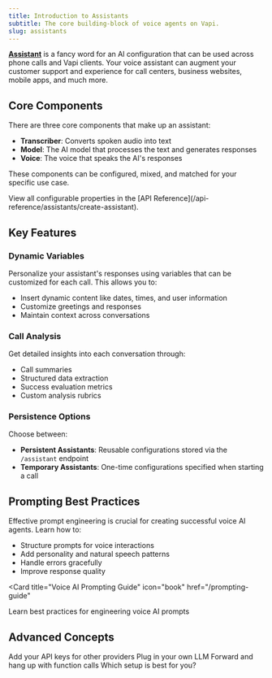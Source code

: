 ```yaml
---
title: Introduction to Assistants
subtitle: The core building-block of voice agents on Vapi.
slug: assistants
---
```


[**Assistant**](/api-reference/assistants/create) is a fancy word for an AI configuration that can be used across phone calls and Vapi clients. Your voice assistant can augment your customer support and experience for call centers, business websites, mobile apps, and much more.

<EndpointResponseSnippet endpoint='POST /assistant' />

## Core Components

There are three core components that make up an assistant:

- **Transcriber**: Converts spoken audio into text
- **Model**: The AI model that processes the text and generates responses
- **Voice**: The voice that speaks the AI's responses

These components can be configured, mixed, and matched for your specific use case.

<Info>
  View all configurable properties in the [API Reference](/api-reference/assistants/create-assistant).
</Info>

## Key Features

### Dynamic Variables
Personalize your assistant's responses using variables that can be customized for each call. This allows you to:
- Insert dynamic content like dates, times, and user information
- Customize greetings and responses
- Maintain context across conversations

### Call Analysis 
Get detailed insights into each conversation through:
- Call summaries
- Structured data extraction
- Success evaluation metrics
- Custom analysis rubrics

### Persistence Options
Choose between:
- **Persistent Assistants**: Reusable configurations stored via the `/assistant` endpoint
- **Temporary Assistants**: One-time configurations specified when starting a call

## Prompting Best Practices

Effective prompt engineering is crucial for creating successful voice AI agents. Learn how to:
- Structure prompts for voice interactions
- Add personality and natural speech patterns
- Handle errors gracefully
- Improve response quality

<Card
  title="Voice AI Prompting Guide"
  icon="book"
  href="/prompting-guide"
>
  Learn best practices for engineering voice AI prompts
</Card>

## Advanced Concepts

<CardGroup cols={2}>
  <Card title="Provider Keys" icon="key" href="customization/provider-keys">
    Add your API keys for other providers
  </Card>
  <Card title="Custom LLM URL" icon="brain" href="customization/custom-llm/fine-tuned-openai-models">
    Plug in your own LLM
  </Card>
  <Card title="Call Functions" icon="square-phone" href="/assistants/function-calling">
    Forward and hang up with function calls
  </Card>
  <Card
    title="Persistent / Temporary Assistants"
    href="/assistants/persistent-assistants"
    icon="database"
  >
    Which setup is best for you?
  </Card>
</CardGroup>
